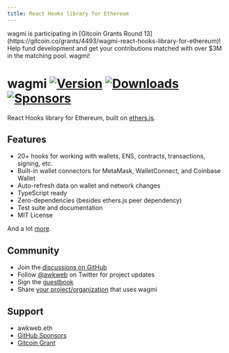 ```yaml
---
title: React Hooks library for Ethereum
---
```



<Callout emoji="🚀">
  wagmi is participating in [Gitcoin Grants Round
  13](https://gitcoin.co/grants/4493/wagmi-react-hooks-library-for-ethereum)!
  Help fund development and get your contributions matched with over $3M in the
  matching pool. wagmi!
</Callout>

# wagmi [![Version](https://img.shields.io/npm/v/wagmi)](https://www.npmjs.com/package/wagmi) [![Downloads](https://img.shields.io/npm/dm/wagmi)](https://www.npmjs.com/package/wagmi) [![Sponsors](https://img.shields.io/github/sponsors/tmm)](https://github.com/sponsors/tmm)

React Hooks library for Ethereum, built on [ethers.js](https://github.com/ethers-io/ethers.js).

## Features

- 20+ hooks for working with wallets, ENS, contracts, transactions, signing, etc.
- Built-in wallet connectors for MetaMask, WalletConnect, and Coinbase Wallet
- Auto-refresh data on wallet and network changes
- TypeScript ready
- Zero-dependencies (besides ethers.js peer dependency)
- Test suite and documentation
- MIT License

And a lot [more](/getting-started).

## Community

- Join the [discussions on GitHub](https://github.com/tmm/wagmi/discussions)
- Follow [@awkweb](https://twitter.com/awkweb) on Twitter for project updates
- Sign the [guestbook](https://github.com/tmm/wagmi/discussions/2)
- Share [your project/organization](https://github.com/tmm/wagmi/discussions/201) that uses wagmi

## Support

- awkweb.eth
- [GitHub Sponsors](https://github.com/sponsors/tmm)
- [Gitcoin Grant](https://gitcoin.co/grants/4493/wagmi-react-hooks-library-for-ethereum)
